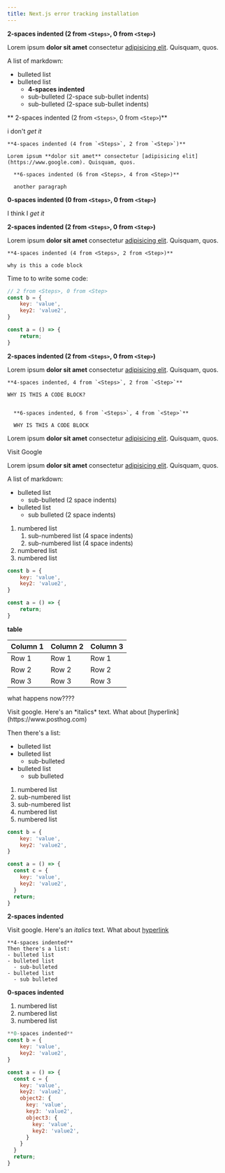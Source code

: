 ```yaml
---
title: Next.js error tracking installation
---
```



<Steps>
  <Step title="Installing PostHog web SDK" subtitle="Your goal in this step: Install the PostHog web JavaScript SDK." badge="required">

  **2-spaces indented (2 from `<Steps>`, 0 from `<Step>`)**

  Lorem ipsum **dolor sit amet** consectetur [adipisicing elit](https://www.google.com). Quisquam, quos.

  A list of markdown:
  - bulleted list
  - bulleted list
    - **4-spaces indented**
    - sub-bulleted (2-space sub-bullet indents)
    - sub-bulleted (2-space sub-bullet indents)

  ** 2-spaces indented (2 from `<Steps>`, 0 from `<Step>`)**

  i don't *get it*

    **4-spaces indented (4 from `<Steps>`, 2 from `<Step>`)**
    
    Lorem ipsum **dolor sit amet** consectetur [adipisicing elit](https://www.google.com). Quisquam, quos.
  
      **6-spaces indented (6 from <Steps>, 4 from <Step>)**
      
      another paragraph

**0-spaces indented (0 from `<Steps>`, 0 from `<Step>`)**

I think I *get it*

  **2-spaces indented (2 from `<Steps>`, 0 from `<Step>`)**
  
  Lorem ipsum **dolor sit amet** consectetur [adipisicing elit](https://www.google.com). Quisquam, quos.

    **4-spaces indented (4 from <Steps>, 2 from <Step>)**
    
    why is this a code block

Time to to write some code:


  ```javascript
  // 2 from <Steps>, 0 from <Step>
  const b = {
      key: 'value',
      key2: 'value2',
  }

  const a = () => {
      return;
  }
  ```

  **2-spaces indented (2 from `<Steps>`, 0 from `<Step>`)**

  Lorem ipsum **dolor sit amet** consectetur [adipisicing elit](https://www.google.com). Quisquam, quos.

    **4-spaces indented, 4 from `<Steps>`, 2 from `<Step>`**

    WHY IS THIS A CODE BLOCK?


      **6-spaces indented, 6 from `<Steps>`, 4 from `<Step>`**

      WHY IS THIS A CODE BLOCK



  Lorem ipsum **dolor sit amet** consectetur [adipisicing elit](https://www.google.com). Quisquam, quos.

  <CallToAction href="https://www.google.com">
  Visit Google

  </CallToAction>


  </Step>

<Step title="Installing PostHog web SDK" subtitle="Your goal in this step: Install the PostHog  web JavaScript SDK." badge="required">

Lorem ipsum **dolor sit amet** consectetur [adipisicing elit](https://www.google.com). Quisquam, quos.

A list of markdown:
- bulleted list
  - sub-bulleted (2 space indents)
- bulleted list
  - sub bulleted (2 space indents)

1. numbered list
    1. sub-numbered list (4 space indents)
    2. sub-numbered list (4 space indents)
2. numbered list
3. numbered list


```javascript
const b = {
    key: 'value',
    key2: 'value2',
}

const a = () => {
    return;
}
```

<ProductScreenshot
    imageLight="https://res.cloudinary.com/dmukukwp6/image/upload/Screenshot_2025_01_30_at_09_48_09_63dd3c5241.png"
    imageDark="https://res.cloudinary.com/dmukukwp6/image/upload/Screenshot_2025_01_30_at_09_48_39_1030eea240.png"
    alt="Stack traces example"
    classes="rounded"
/>

**table**

| Column 1 | Column 2 | Column 3 |
|----------|----------|----------|
| Row 1    | Row 1    | Row 1    |
| Row 2    | Row 2    | Row 2    |
| Row 3    | Row 3    | Row 3    |


what happens now????

<CallToAction href="https://www.google.com">
  Visit google. Here's an *italics* text. What about [hyperlink](https://www.posthog.com)

  Then there's a list:
  - bulleted list
  - bulleted list
    - sub-bulleted 
  - bulleted list
    - sub bulleted

1. numbered list
  1. sub-numbered list
  2. sub-numbered list
2. numbered list
3. numbered list

```javascript
const b = {
    key: 'value',
    key2: 'value2',
}

const a = () => {
  const c = {
    key: 'value',
    key2: 'value2',
  }
  return;
}
```

<ProductScreenshot
    imageLight="https://res.cloudinary.com/dmukukwp6/image/upload/Screenshot_2025_01_30_at_09_48_09_63dd3c5241.png"
    imageDark="https://res.cloudinary.com/dmukukwp6/image/upload/Screenshot_2025_01_30_at_09_48_39_1030eea240.png"
    alt="Stack traces example"
    classes="rounded"
/>

</CallToAction>

<CalloutBox>

  **2-spaces indented**
  
  Visit google. Here's an *italics* text. What about [hyperlink](https://www.posthog.com)

    **4-spaces indented**
    Then there's a list:
    - bulleted list
    - bulleted list
      - sub-bulleted 
    - bulleted list
      - sub bulleted

**0-spaces indented**
1. numbered list
2. numbered list
3. numbered list

```javascript
**0-spaces indented**
const b = {
    key: 'value',
    key2: 'value2',
}

const a = () => {
  const c = {
    key: 'value',
    key2: 'value2',
    object2: {
      key: 'value',
      key3: 'value2',
      object3: {
        key: 'value',
        key2: 'value2',
      }
    } 
  }
  return;
}
```

<ProductScreenshot
    imageLight="https://res.cloudinary.com/dmukukwp6/image/upload/Screenshot_2025_01_30_at_09_48_09_63dd3c5241.png"
    imageDark="https://res.cloudinary.com/dmukukwp6/image/upload/Screenshot_2025_01_30_at_09_48_39_1030eea240.png"
    alt="Stack traces example"
    classes="rounded"
/>



</CalloutBox>





</Step>


</Steps>